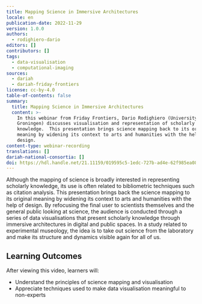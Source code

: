 ```yaml
---
title: Mapping Science in Immersive Architectures
locale: en
publication-date: 2022-11-29
version: 1.0.0
authors:
  - rodighiero-dario
editors: []
contributors: []
tags:
  - data-visualisation
  - computational-imaging
sources:
  - dariah
  - dariah-friday-frontiers
license: cc-by-4.0
table-of-contents: false
summary:
  title: Mapping Science in Immersive Architectures
  content: >-
    In this webinar from Friday Frontiers, Dario Rodighiero (University of
    Groningen) discusses visualisation and representation of scholarly
    knowledge.  This presentation brings science mapping back to its original
    meaning by widening its context to arts and humanities with the help of
    design.
content-type: webinar-recording
translations: []
dariah-national-consortia: []
doi: https://hdl.handle.net/21.11159/019595c5-1edc-727b-ad4e-62f985ea08d2
---
```

Although the mapping of science is broadly interested in representing scholarly knowledge, its use is often related to bibliometric techniques such as citation analysis. This presentation brings back the science mapping to its original meaning by widening its context to arts and humanities with the help of design. By refocusing the final user to scientists themselves and the general public looking at science, the audience is conducted through a series of data visualisations that present scholarly knowledge through immersive architectures in digital and public spaces. In a study related to experimental museology, the idea is to take out science from the laboratory and make its structure and dynamics visible again for all of us.

## Learning Outcomes

After viewing this video, learners will:

* Understand the principles of science mapping and visualisation
* Appreciate techniques used to make data visualisation meaningful to non-experts

<VideoCard provider="youtube" id="1pqhYoYfZC0" title="Mapping Science in Immersive Architectures" subtitle="Click here to view" src="/assets/content/assets/en/resources/hosted/mapping-science-in-immersive-architectures/dario-rodighiero-thumbnail.png" />

